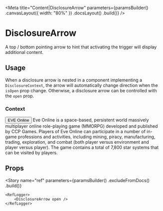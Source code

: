 
<Meta
    title="Content|DisclosureArrow"
    parameters={paramsBuilder()
        .canvasLayout({ width: "80%" })
        .docsLayout(<ReactComponentsLayout sourcePath="/packages/react-components/src/disclosure/src" />)
        .build()}
/>

# DisclosureArrow

A top / bottom pointing arrow to hint that activating the trigger will display additional content.

## Usage

When a disclosure arrow is nested in a component implementing a `DisclosureContext`, the arrow will automatically change direction when the `isOpen` prop change. Otherwise, a disclosure arrow can be controlled with the `open` prop.

### Context

<Preview>
    <Story name="context">
        <Disclosure>
            <Button>
                <Text>EVE Online</Text>
                <DisclosureArrow slot="right-icon" />
            </Button>
            <Content>Eve Online is a space-based, persistent world massively multiplayer online role-playing game (MMORPG) developed and published by CCP Games. Players of Eve Online can participate in a number of in-game professions and activities, including mining, piracy, manufacturing, trading, exploration, and combat (both player versus environment and player versus player). The game contains a total of 7,800 star systems that can be visited by players.</Content>
        </Disclosure>
    </Story>
</Preview>

## Props

<Props of={InnerDisclosureArrow} />

<Story
    name="ref"
    parameters={paramsBuilder()
        .excludeFromDocs()
        .build()}
>
    <RefLogger>
        <DisclosureArrow open />
    </RefLogger>
</Story>

